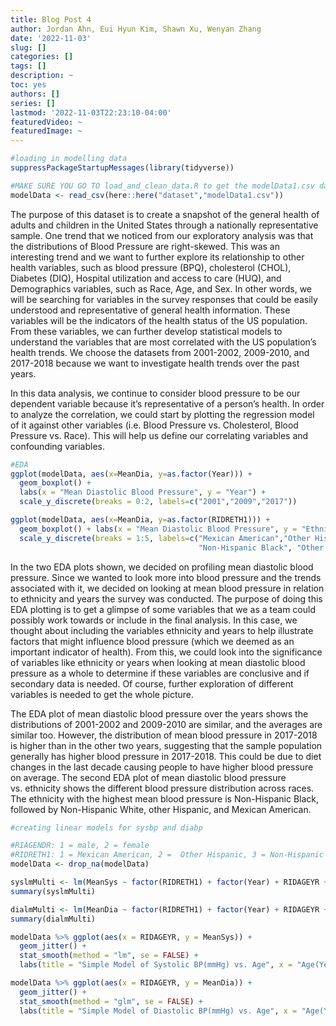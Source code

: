 ```yaml
---
title: Blog Post 4
author: Jordan Ahn, Eui Hyun Kim, Shawn Xu, Wenyan Zhang
date: '2022-11-03'
slug: []
categories: []
tags: []
description: ~
toc: yes
authors: []
series: []
lastmod: '2022-11-03T22:23:10-04:00'
featuredVideo: ~
featuredImage: ~
---
```


```r
#loading in modelling data
suppressPackageStartupMessages(library(tidyverse))

#MAKE SURE YOU GO TO load_and_clean_data.R to get the modelData1.csv dataset. it's too big to add to git.
modelData <- read_csv(here::here("dataset","modelData1.csv"))
```
  The purpose of this dataset is to create a snapshot of the general health of adults and children in the United States through a nationally representative sample. One trend that we noticed from our exploratory analysis was that the distributions of Blood Pressure are right-skewed. This was an interesting trend and we want to further explore its relationship to other health variables, such as blood pressure (BPQ), cholesterol (CHOL), Diabetes (DIQ), Hospital utilization and access to care (HUQ), and Demographics variables, such as Race, Age, and Sex. In other words, we will be searching for variables in the survey responses that could be easily understood and representative of general health information. These variables will be the indicators of the health status of the US population. From these variables, we can further develop statistical models to understand the variables that are most correlated with the US population’s health trends. We choose the datasets from 2001-2002, 2009-2010, and 2017-2018 because we want to investigate health trends over the past years. 
  
  In this data analysis, we continue to consider blood pressure to be our dependent variable because it’s representative of a person’s health. In order to analyze the correlation, we could start by plotting the regression model of it against other variables (i.e. Blood Pressure vs. Cholesterol, Blood Pressure vs. Race). This will help us define our correlating variables and confounding variables.

```r
#EDA
ggplot(modelData, aes(x=MeanDia, y=as.factor(Year))) + 
  geom_boxplot() + 
  labs(x = "Mean Diastolic Blood Pressure", y = "Year") +
  scale_y_discrete(breaks = 0:2, labels=c("2001","2009","2017"))

ggplot(modelData, aes(x=MeanDia, y=as.factor(RIDRETH1))) + 
  geom_boxplot() + labs(x = "Mean Diastolic Blood Pressure", y = "Ethnicity") +
  scale_y_discrete(breaks = 1:5, labels=c("Mexican American","Other Hispanic","Non-Hispanic White",
                                          "Non-Hispanic Black", "Other Race")) 
```

  In the two EDA plots shown, we decided on profiling mean diastolic blood pressure. Since we wanted to look more into blood pressure and the trends associated with it, we decided on looking at mean blood pressure in relation to ethnicity and years the survey was conducted. The purpose of doing this EDA plotting is to get a glimpse of some variables that we as a team could possibly work towards or include in the final analysis. In this case, we thought about including the variables ethnicity and years to help illustrate factors that might influence blood pressure (which we deemed as an important indicator of health). From this, we could look into the significance of variables like ethnicity or years when looking at mean diastolic blood pressure as a whole to determine if these variables are conclusive and if secondary data is needed. Of course, further exploration of different variables is needed to get the whole picture.

  The EDA plot of mean diastolic blood pressure over the years shows the distributions of 2001-2002 and 2009-2010 are similar, and the averages are similar too. However, the distribution of mean blood pressure in 2017-2018 is higher than in the other two years, suggesting that the sample population generally has higher blood pressure in 2017-2018. This could be due to diet changes in the last decade causing people to have higher blood pressure on average. The second EDA plot of mean diastolic blood pressure vs. ethnicity shows the different blood pressure distribution across races. The ethnicity with the highest mean blood pressure is Non-Hispanic Black, followed by Non-Hispanic White, other Hispanic, and Mexican American. 


```r
#creating linear models for sysbp and diabp

#RIAGENDR: 1 = male, 2 = female
#RIDRETH1: 1 = Mexican American, 2 =  Other Hispanic, 3 = Non-Hispanic White, 4 = Non-Hispanic Black, 5 = Other Race (includes mixed)
modelData <- drop_na(modelData)

syslmMulti <- lm(MeanSys ~ factor(RIDRETH1) + factor(Year) + RIDAGEYR + factor(RIAGENDR), data = modelData)
summary(syslmMulti)

dialmMulti <- lm(MeanDia ~ factor(RIDRETH1) + factor(Year) + RIDAGEYR + factor(RIAGENDR), data = modelData)
summary(dialmMulti)

modelData %>% ggplot(aes(x = RIDAGEYR, y = MeanSys)) +
  geom_jitter() +
  stat_smooth(method = "lm", se = FALSE) +
  labs(title = "Simple Model of Systolic BP(mmHg) vs. Age", x = "Age(Years)", y = "Mean Systolic BP(mmHg)")

modelData %>% ggplot(aes(x = RIDAGEYR, y = MeanDia)) +
  geom_jitter() +
  stat_smooth(method = "glm", se = FALSE) +
  labs(title = "Simple Model of Diastolic BP(mmHg) vs. Age", x = "Age(Years)", y = "Mean Diastolic BP(mmHg)")
```
